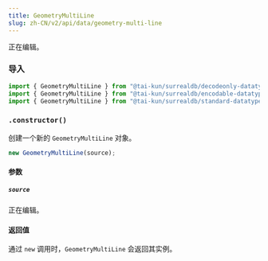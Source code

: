 ```yaml
---
title: GeometryMultiLine
slug: zh-CN/v2/api/data/geometry-multi-line
---
```



正在编辑。

### 导入

```ts
import { GeometryMultiLine } from "@tai-kun/surrealdb/decodeonly-datatypes";
import { GeometryMultiLine } from "@tai-kun/surrealdb/encodable-datatypes";
import { GeometryMultiLine } from "@tai-kun/surrealdb/standard-datatypes";
```

### `.constructor()`

创建一个新的 `GeometryMultiLine` 对象。

```ts
new GeometryMultiLine(source);
```

#### 参数

##### `source`

正在编辑。

#### 返回值

通过 `new` 调用时，`GeometryMultiLine` 会返回其实例。
